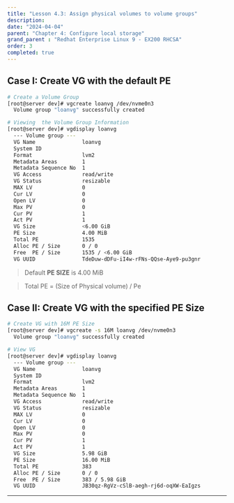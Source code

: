 ```yaml
---
title: "Lesson 4.3: Assign physical volumes to volume groups"
description:
date: "2024-04-04"
parent: "Chapter 4: Configure local storage"
grand_parent : "Redhat Enterprise Linux 9 - EX200 RHCSA"
order: 3
completed: true
---
```


## Case I: Create VG with the default PE 
```bash /loanvg/
# Create a Volume Group
[root@server dev]# vgcreate loanvg /dev/nvme0n3
  Volume group "loanvg" successfully created

# Viewing  the Volume Group Information
[root@server dev]# vgdisplay loanvg 
  --- Volume group ---
  VG Name               loanvg
  System ID             
  Format                lvm2
  Metadata Areas        1
  Metadata Sequence No  1
  VG Access             read/write
  VG Status             resizable
  MAX LV                0
  Cur LV                0
  Open LV               0
  Max PV                0
  Cur PV                1
  Act PV                1
  VG Size               <6.00 GiB
  PE Size               4.00 MiB
  Total PE              1535
  Alloc PE / Size       0 / 0   
  Free  PE / Size       1535 / <6.00 GiB
  VG UUID               TdeDuw-dDFu-iI4w-rFNs-QQse-Aye9-pu3gnr
```
> Default **PE SIZE** is 4.00 MiB

> Total PE  = (Size of Physical volume) / Pe 

## Case II: Create VG with the specified PE Size
```bash /loanvg/ /16.00 MiB/
# Create VG with 16M PE Size
[root@server dev]# vgcreate -s 16M loanvg /dev/nvme0n3 
  Volume group "loanvg" successfully created

# View VG
[root@server dev]# vgdisplay loanvg 
  --- Volume group ---
  VG Name               loanvg
  System ID             
  Format                lvm2
  Metadata Areas        1
  Metadata Sequence No  1
  VG Access             read/write
  VG Status             resizable
  MAX LV                0
  Cur LV                0
  Open LV               0
  Max PV                0
  Cur PV                1
  Act PV                1
  VG Size               5.98 GiB
  PE Size               16.00 MiB
  Total PE              383
  Alloc PE / Size       0 / 0   
  Free  PE / Size       383 / 5.98 GiB
  VG UUID               JB30qz-RgVz-cSlB-aegh-rj6d-oqXW-EaIgzs

```
---